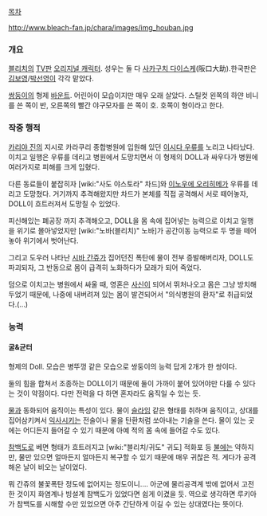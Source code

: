[[목차]]


http://www.bleach-fan.jp/chara/images/img_houban.jpg
=== 개요 ===
[[블리치]]의 [[TV판]] [[오리지널 캐릭터]].
성우는 둘 다 [[사카구치 다이스케]](阪口大助).한국판은 [[김보영]]/[[박선영]]이 각각 맡았다.

[[쌍둥이]]의 형제 [[바운트]]. 어린아이 모습이지만 매우 오래 살았다.
스틸컷 왼쪽의 하얀 비니를 쓴 쪽이 반, 오른쪽의 빨간 야구모자를 쓴 쪽이 호.
호쪽이 형이라고 한다.

=== 작중 행적 ===
[[카리야 진]]의 지시로 카라쿠리 종합병원에 입원해 있던 [[이시다 우류]]를 노리고 나타났다. 이치고 일행은 우류를 데리고 병원에서 도망치면서 이 형제의 DOLL과 싸우다가 병원에 여러가지로 피해를 크게 입혔다.

다른 동료들이 붙잡히자 [wiki:"사도 야스토라" 차드]와 [[이노우에 오리히메]]가 우류를 데리고 도망쳤다. 거기까지 추격해왔지만 차드가 본체를 직접 공격해서 서로 떼어놓자, DOLL이 흐트러져서 도망칠 수 있었다.

피신해있는 폐공장 까지 추격해오고, DOLL을 몸 속에 집어넣는 능력으로 이치고 일행을 위기로 몰아넣었지만 [wiki:"노바(블리치)" 노바]가 공간이동 능력으로 두 명을 떼어놓아 위기에서 벗어난다.

그리고 도우러 나타난 [[시바 간쥬]]가 집어던진 폭탄에 물이 전부 증발해버리자, DOLL도 파괴되자, 그 반동으로 몸이 급격히 노화하다가 모래가 되어 죽었다.

덤으로 이치고는 병원에서 싸울 때, 영혼은 [[사신]]이 되어서 뛰처나오고 몸은 그냥 방치해두었기 때문에, 나중에 내버려져 있는 몸이 발견되어서 "의식병원의 환자"로 취급되었다.(…)


=== 능력 ===
==== 굴&균터 ====
형제의 Doll. 모습은 병뚜껑 같은 모습으로 쌍둥이의 능력 답게 2개가 한 쌍이다.

둘의 힘을 합쳐서 조종하는 DOLL이기 때문에 둘이 가까이 붙어 있어야만 다룰 수 있다는 것이 약점이다. 다만 전력을 다 하면 혼자라도 움직일 수 있는 듯.

[[물]]과 동화되어 움직이는 특성이 있다. 물이 [[슬라임]] 같은 형태를 취하며 움직이고, 상대를 집어삼키켜서 [[익사]]시키는 전술이나 물을 탄환처럼 쏘아내는 기술을 쓴다. 물이 있는 곳에는 어디든지 들어갈 수 있기 때문에 아예 적의 몸 속에 들어갈 수도 있다.

[[참백도]]로 베면 형태가 흐트러지고 [wiki:"블리치/귀도" 귀도] 적화포 등 [[불]]에는 약하지만, 물만 있으면 얼마든지 얼마든지 복구할 수 있기 때문에 매우 귀찮은 적. 게다가 공격해온 날이 비오는 날이었다.

뭐 간쥬의 불꽃폭탄 정도에 없어지는 정도이니…. 아군에 물리공격계 밖에 없어서 고전한 것이지 화염계나 빙설계 참백도가 있었다면 쉽게 이겼을 듯. 역으로 생각하면 루키아가 참백도를 시해할 수만 있었으면 아주 간단하게 이길 수 있는 상대였다는 뜻이다.
